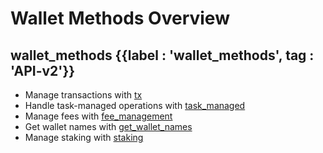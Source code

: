 
# Wallet Methods Overview

## wallet\_methods {{label : 'wallet_methods', tag : 'API-v2'}}

*   Manage transactions with [tx](/komodo-defi-framework/api/v20/wallet/tx/)
*   Handle task-managed operations with [task\_managed](/komodo-defi-framework/api/v20/wallet/task_managed/)
*   Manage fees with [fee\_management](/komodo-defi-framework/api/v20/wallet/fee_management/)
*   Get wallet names with [get\_wallet\_names](/komodo-defi-framework/api/v20/wallet/get_wallet_names/)
*   Manage staking with [staking](/komodo-defi-framework/api/v20/wallet/staking/)
